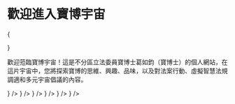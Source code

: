 
# 歡迎進入寶博宇宙

{<div className="w-full aspect-square sm:aspect-video relative my-5 rounded-lg overflow-hidden">
<spline-viewer
className="absolute inset-0"
loading-anim-type="spinner-small-dark"
url="https://prod.spline.design/XpiiBrX-wdVvPksO/scene.splinecode" />

</div>}

歡迎蒞臨寶博宇宙！這是不分區立法委員寶博士葛如鈞（寶博士）的個人網站，在這片宇宙中，您將探索寶博的思維、興趣、品味，以及對法案行動、虛擬智慧法規調適和多元宇宙倡議的內容。

<Cards>
  <Card href="docs/manual" title="寶博使用說明" icon={<BookOpenText strokeWidth={1} />} />
  <Card href="docs/act" title="法案行動" icon={<Scale strokeWidth={1} />} />
  <Card href="docs/keyword" title="詞彙說明" icon={<BookA strokeWidth={1} />} />
  <Card href="docs/tools" title="工具一覽" icon={<DraftingCompass strokeWidth={1} />} />
  <Card href="docs/contact" title="聯繫寶博" icon={<Send strokeWidth={1} />} />
  <Card href="docs/media" title="媒體報導" icon={<Newspaper strokeWidth={1} />} />
</Cards>
